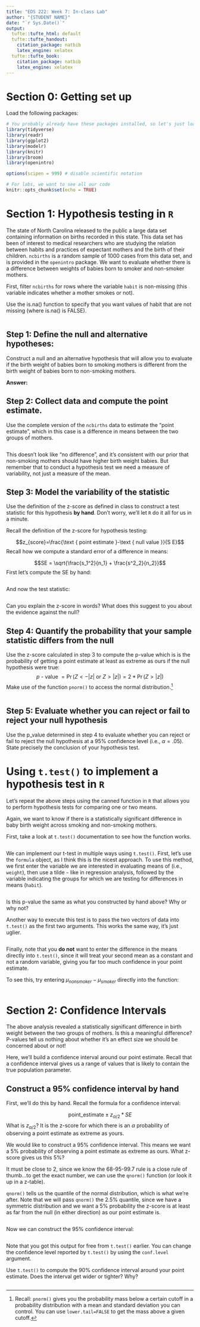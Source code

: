```yaml
---
title: "EDS 222: Week 7: In-class Lab"
author: "{STUDENT NAME}"
date: "`r Sys.Date()`"
output:
  tufte::tufte_html: default
  tufte::tufte_handout:
    citation_package: natbib
    latex_engine: xelatex
  tufte::tufte_book:
    citation_package: natbib
    latex_engine: xelatex
---
```


# Section 0: Getting set up

Load the following packages:

```r
# You probably already have these packages installed, so let's just load them
library(tidyverse)
library(readr)
library(ggplot2)
library(modelr)
library(knitr)
library(broom)
library(openintro)

options(scipen = 999) # disable scientific notation

# For labs, we want to see all our code
knitr::opts_chunk$set(echo = TRUE)
```


# Section 1: Hypothesis testing in `R`

The state of North Carolina released to the public a large data set containing information on births recorded in this state. This data set has been of interest to medical researchers who are studying the relation between habits and practices of expectant mothers and the birth of their children. `ncbirths` is a random sample of 1000 cases from this data set, and is provided in the `openintro` package. We want to evaluate whether there is a difference between weights of babies born to smoker and non-smoker mothers.

First, filter `ncbirths` for rows where the variable `habit` is non-missing (this variable indicates whether a mother smokes or not).

Use the is.na() function to specify that you want values of habit that are not missing (where is.na() is FALSE).

```r

```

## Step 1: Define the **null** and **alternative** hypotheses: 

Construct a null and an alternative hypothesis that will allow you to evaluate if the birth weight of babies born to smoking mothers is different from the birth weight of babies born to non-smoking mothers. 

**Answer:**


## Step 2: Collect data and compute the point estimate.

Use the complete version of the `ncbirths` data to estimate the "point estimate", which in this case is a difference in means between the two groups of mothers.

```r

```

This doesn't look like "no difference", and it's consistent with our prior that non-smoking mothers should have higher birth weight babies. But remember that to conduct a hypothesis test we need a measure of variability, not just a measure of the mean.

## Step 3:  Model the variability of the statistic

Use the definition of the z-score as defined in class to construct a test statistic for this hypothesis **by hand**. Don't worry, we'll let `R` do it all for us in a minute. 

Recall the definition of the z-score for hypothesis testing: 

$$z_{score}=\frac{\text { point estimate }-\text { null value }}{S E}$$
Recall how we compute a standard error of a difference in means:

$$SE = \sqrt{\frac{s_1^2}{n_1} + \frac{s^2_2}{n_2}}$$
First let's compute the SE by hand:

```r

```
And now the test statistic:

```r

```
Can you explain the z-score in words? What does this suggest to you about the evidence against the null?

## Step 4: Quantify the probability that your sample statistic differs from the null

Use the z-score calculated in step 3 to compute the p-value which is is the probability of getting a point estimate at least as extreme as ours if the null hypothesis were true:
$$p \text { - value }=\operatorname{Pr}(Z<-|z| \text { or } Z>|z|)=2 * \operatorname{Pr}(Z>|z|)$$
Make use of the function `pnorm()` to access the normal distribution.^[Recall: `pnorm()` gives you the probability mass below a certain cutoff in a probability distribution with a mean and standard deviation you can control. You can use `lower.tail=FALSE` to get the mass above a given cutoff.]

```r

```

## Step 5: Evaluate whether you can reject or fail to reject your null hypothesis 

Use the p_value determined in step 4 to evaluate whether you can reject or fail to reject the null hypothesis at a 95% confidence level (i.e., $\alpha = .05$). State precisely the conclusion of your hypothesis test. 

# Using `t.test()` to implement a hypothesis test in `R`

Let's repeat the above steps using the canned function in `R` that allows you to perform hypothesis tests for comparing one or two means. 

Again, we want to know if there is a statistically significant difference in baby birth weight across smoking and non-smoking mothers. 

First, take a look at `t.test()` documentation to see how the function works. 

```r

```

We can implement our t-test in multiple ways using `t.test()`. First, let's use the `formula` object, as I think this is the nicest approach. To use this method, we first enter the variable we are interested in evaluating means of (i.e., `weight`), then use a tilde `~` like in regression analysis, followed by the variable indicating the groups for which we are testing for differences in means (`habit`).

```r

```

Is this p-value the same as what you constructed by hand above? Why or why not? 

Another way to execute this test is to pass the two vectors of data into `t.test()` as the first two arguments. This works the same way, it's just uglier.

```r

```

Finally, note that you **do not** want to enter the difference in the means directly into `t.test()`, since it will treat your second mean as a constant and not a random variable, giving you far too much confidence in your point estimate. 

To see this, try entering $\mu_{nonsmoker} - \mu_{smoker}$ directly into the function:
```r

```


# Section 2: Confidence Intervals

The above analysis revealed a statistically significant difference in birth weight between the two groups of mothers. Is this a meaningful difference? P-values tell us nothing about whether it's an effect size we should be concerned about or not! 

Here, we'll build a confidence interval around our point estimate. Recall that a confidence interval gives us a range of values that is likely to contain the true population parameter.

## Construct a 95% confidence interval by hand

First, we'll do this by hand. Recall the formula for a confidence interval:

$$ \text{point_estimate} \pm z_{\alpha/2}*SE$$
What is $z_{\alpha/2}$? It is the z-score for which there is an $\alpha$ probability of observing a point estimate as extreme as yours. 

We would like to construct a 95% confidence interval. This means we want a 5% probability of observing a point estimate as extreme as ours. What z-score gives us this 5%? 

It must be close to 2, since we know the 68-95-99.7 rule is a close rule of thumb...to get the exact number, we can use the `qnorm()` function (or look it up in a z-table).

`qnorm()` tells us the quantile of the normal distribution, which is what we're after. Note that we will pass `qnorm()` the 2.5% quantile, since we have a symmetric distribution and we want a 5% probability the z-score is at least as far from the null (in either direction) as our point estimate is.

```r

```

Now we can construct the 95% confidence interval:

```r

```

Note that you got this output for free from `t.test()` earlier. You can change the confidence level reported by `t.test()` by using the `conf.level` argument. 

Use `t.test()` to compute the 90% confidence interval around your point estimate. Does the interval get wider or tighter? Why?

```r

```
